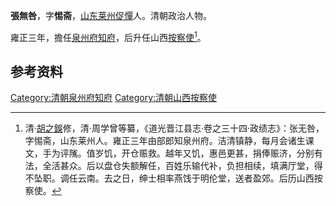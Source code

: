 '''張無咎'''，字'''惕斋'''，[[山东|山东]][[莱州|莱州]][[促憚|促憚]]人。清朝政治人物。

雍正三年，擔任[[泉州府|泉州府]][[知府|知府]]，后升任山西[[按察使|按察使]]<ref>清·[[胡之鋘|胡之鋘]]修，清·周学曾等纂，《道光晋江县志·卷之三十四·政绩志》：张无咎，字惕斋，山东莱州人。雍正三年由部郎知泉州府。洁清镇静，每月会诸生课文，手为评隲。值岁饥，开仓赈救。越年又饥，惠邑更甚，捐俸赈济，分别有法，全活甚众。后以盘仓失额解任，百姓乐输代补，负担相续，填满厅堂，得不坠职。调任云南。去之日，绅士相率燕饯于明伦堂，送者盈郊。后历山西按察使。</ref>。

==参考资料==
{{reflist}}
{{start box}}
{{s-off}}
{{succession box|[[王道成|王道成]]|[[刘而位|刘而位]]|[[泉州府|泉州府]][[知府|知府]]|[[雍正|雍正]]二年－六年<br />（1724－1728年）}}
{{end box}}
{{清朝人物小作品}}
[[Category:清朝泉州府知府|Category:清朝泉州府知府]]
[[Category:清朝山西按察使|Category:清朝山西按察使]]